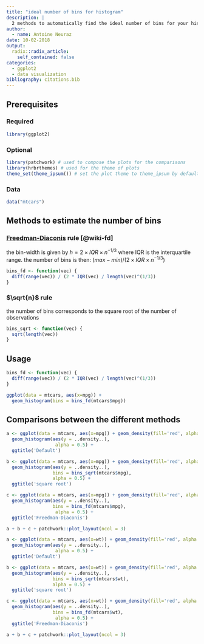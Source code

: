 ```yaml
---
title: "ideal number of bins for histogram"
description: |
  2 methods to automatically find the ideal number of bins for your histograms
author:
  - name: Antoine Neuraz
date: 10-02-2018
output:
  radix::radix_article:
    self_contained: false
categories:
  - ggplot2
  - data visualization
bibliography: citations.bib
---
```


## Prerequisites

### Required
```r
library(ggplot2)
```

### Optional

````r
library(patchwork) # used to compose the plots for the comparisons
library(hrbrthemes) # used for the theme of plots
theme_set(theme_ipsum()) # set the plot theme to theme_ipsum by default
````

### Data 

```r
data("mtcars")
```

## Methods to estimate the number of bins 

### [Freedman-Diaconis](https://en.wikipedia.org/wiki/Freedman–Diaconis_rule) rule [@wiki-fd]

the bin-width is given by $h=2×IQR×n^{-1/3}$ where IQR is the interquartile range. the number of bins is then: $(max - min) /(2×IQR×n^{-1/3})$

```r

bins_fd <- function(vec) {
  diff(range(vec)) / (2 * IQR(vec) / length(vec)^(1/3))
}
```

### $\sqrt{n}$ rule

the number of bins corresponds to the square root of the number of observations

```r
bins_sqrt <- function(vec) {
  sqrt(length(vec))
}

```

## Usage

```r

bins_fd <- function(vec) {
  diff(range(vec)) / (2 * IQR(vec) / length(vec)^(1/3))
}

ggplot(data = mtcars, aes(x=mpg)) + 
  geom_histogram(bins = bins_fd(mtcars$mpg)) 

```


## Comparisons between the different methods

```r

a <- ggplot(data = mtcars, aes(x=mpg)) + geom_density(fill='red', alpha = 0.2) + 
  geom_histogram(aes(y = ..density..),
                  alpha = 0.5) + 
  ggtitle('Default') 

b <- ggplot(data = mtcars, aes(x=mpg)) + geom_density(fill='red', alpha = 0.2) + 
  geom_histogram(aes(y = ..density..),
                 bins = bins_sqrt(mtcars$mpg),
                 alpha = 0.5) + 
  ggtitle('square root') 

c <- ggplot(data = mtcars, aes(x=mpg)) + geom_density(fill='red', alpha = 0.2) + 
  geom_histogram(aes(y = ..density..), 
                 bins = bins_fd(mtcars$mpg),
                  alpha = 0.5) + 
  ggtitle('Freedman-Diaconis') 

a + b + c + patchwork::plot_layout(ncol = 3)

```



```r

a <- ggplot(data = mtcars, aes(x=wt)) + geom_density(fill='red', alpha = 0.2) + 
  geom_histogram(aes(y = ..density..),
                  alpha = 0.5) + 
  ggtitle('Default') 

b <- ggplot(data = mtcars, aes(x=wt)) + geom_density(fill='red', alpha = 0.2) + 
  geom_histogram(aes(y = ..density..),
                 bins = bins_sqrt(mtcars$wt),
                 alpha = 0.5) + 
  ggtitle('square root') 

c <- ggplot(data = mtcars, aes(x=wt)) + geom_density(fill='red', alpha = 0.2) + 
  geom_histogram(aes(y = ..density..), 
                 bins = bins_fd(mtcars$wt),
                  alpha = 0.5) + 
  ggtitle('Freedman-Diaconis') 

a + b + c + patchwork::plot_layout(ncol = 3)

```
